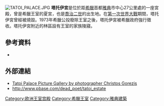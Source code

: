 [[File:TATOI_PALACE.JPG|thumb]]
'''塔托伊宮'''是位於距[[希臘|希臘]]首都[[雅典|雅典]]市中心27公里處的一座宮殿，曾是希臘王室的夏宮，也是[[喬治二世_(希臘)|喬治二世]]的出生地。在[[第一次世界大戰|第一次世界大戰]]期間，塔托伊宮曾經被燒毀。1973年希臘公投廢除王室之後，塔托伊宮被希臘政府強行徵收。塔托伊宮附近的林區設有王室的家族陵寢。

==參考資料==
*{{cite book |author=Kardamitsi-Adami, Maro |year=2009 |title=Palaces in Greece |publisher=Melissa Books |isbn=978-960-204-289-2}}
==外部連結==
{{commons category|Tatoi Palace}}
*[http://www.trekearth.com/gallery/Europe/Greece/Attica/Attiki/Tatoi Tatoi Palace Picture Gallery by photographer Christos Gorezis] {{Wayback|url=http://www.trekearth.com/gallery/Europe/Greece/Attica/Attiki/Tatoi |date=20191130174619 }}
*http://www.pbase.com/dead_poet/tatoi_estate {{Wayback|url=http://www.pbase.com/dead_poet/tatoi_estate |date=20200921023544 }}
{{coord|38|09|45.83|N|23|47|37.28|E|region:GR_type:landmark_source:dewiki|display=title}}
[[Category:欧洲王室宫殿|Category:欧洲王室宫殿]]
[[Category:希臘王室|Category:希臘王室]]
[[Category:雅典建築|Category:雅典建築]]